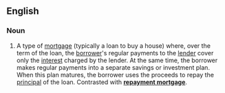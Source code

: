 ==English==

===Noun===
{{en-noun}}

# {{lb|en|finance}} A type of [[mortgage]] (typically a loan to buy a house) where, over the term of the loan, the [[borrower]]'s regular payments to the [[lender]] cover only the [[interest]] charged by the lender. At the same time, the borrower makes regular payments into a separate savings or investment plan. When this plan matures, the borrower uses the proceeds to repay the [[principal]] of the loan. Contrasted with '''[[repayment mortgage]]'''.